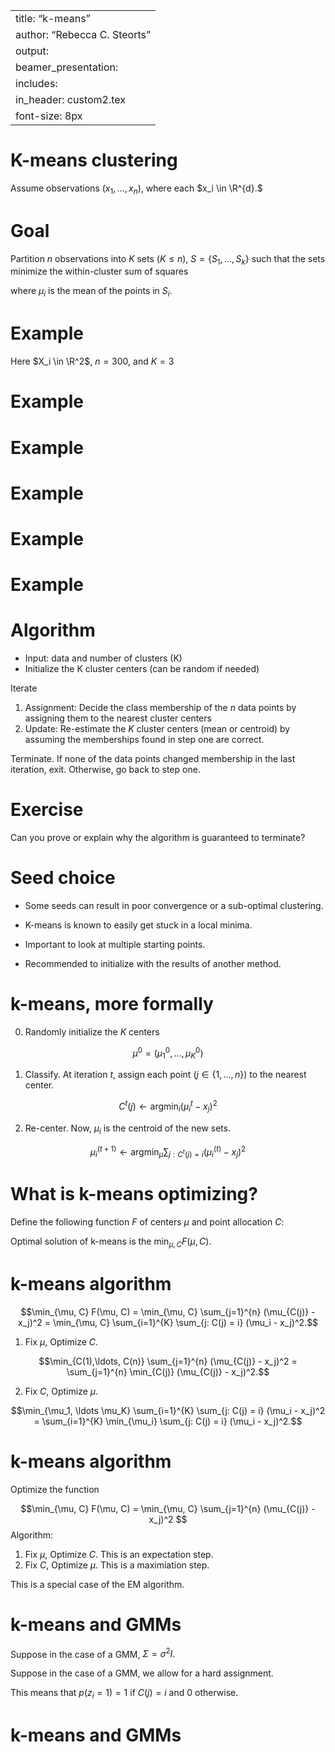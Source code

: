 
---
title: "k-means"
author: "Rebecca C. Steorts"
output: 
     beamer_presentation:
      includes: 
          in_header: custom2.tex
font-size: 8px
---


K-means clustering
===

Assume observations $(x_1, \ldots, x_n)$, where each $x_i \in \R^{d}.$

Goal
===

Partition $n$ observations into $K$ sets ($K \leq n$), $S = \{ S_1, \ldots, S_k \}$
such that the sets minimize the within-cluster sum of squares

\begin{align}
\text{argmin}_{S} \sum_{i=1}^K \sum_{x_j \in S_i} (x_j - \mu_i)^2,
\end{align}

where $\mu_i$ is the mean of the points in $S_i$.


Example
===

Here $X_i \in \R^2$, $n=300$, and $K=3$

Example
===

\begin{center}
\includegraphics[width=0.8\textwidth]{km0.pdf}
\end{center}

Example
===

\begin{center}
\includegraphics[width=0.8\textwidth]{km1.pdf} 
\end{center}

Example
===

\begin{center}
\includegraphics[width=0.8\textwidth]{km2.pdf} \\
\end{center}

Example
===

\begin{center}
\includegraphics[width=0.8\textwidth]{km3.pdf} 
\end{center}

Example
===

\begin{center}
\includegraphics[width=0.8\textwidth]{km9.pdf} 
\end{center}

Algorithm
===

- Input: data and number of clusters (K)
- Initialize the K cluster centers (can be random if needed)

Iterate

1. Assignment: Decide the class membership of the $n$ data points by assigning them to the nearest cluster centers
2. Update: Re-estimate the $K$ cluster centers (mean or centroid) by assuming the memberships found in step one are correct.

Terminate. If none of the data points changed membership in the last iteration, exit. Otherwise, go back to step one.

Exercise
===

Can you prove or explain why the algorithm is guaranteed to terminate? 

<!-- Solution -->
<!-- === -->

<!-- Recall our function we want to minimize: -->

<!-- \begin{align} -->
<!-- \text{argmin}_{S} \sum_{i=1}^K \sum_{x_j \in S_i} (x_j - \mu_i)^2, -->
<!-- \end{align} -->

<!-- The function above is always non-negative. -->

<!-- 1. Assignment: data points are assigned to the nearest centroid, which either keeps -->
<!-- the function the same or decreases it. -->
<!-- 2. Update: The centroids are recalculated as the mean of assigned points, which also results in the function -->
<!-- either remaining the same or decreases it. -->

<!-- Because we a non-increasing function that is bounded below (it cannot go below 0), it must eventually reach a point where it cannot decrease any further. This means that the assignments of points to clusters will no longer change after a finite number of iterations. -->

Seed choice
===

- Some seeds can result in poor convergence or a sub-optimal clustering. 

- K-means is known to easily get stuck in a local minima. 

- Important to look at multiple starting points. 

- Recommended to initialize with the results of another method. 

k-means, more formally
===

0. Randomly initialize the $K$ centers

$$\mu^{0} = (\mu_1^0, \ldots, \mu_K^0)$$

1. Classify. At iteration $t$, assign each point ($j \in \{1, \ldots, n\}$) to the nearest center.

$$C^t(j) \leftarrow \text{argmin}_i (\mu_i^t - x_j)^2$$

2. Re-center. Now, $\mu_i$ is the centroid of the new sets. 

$$\mu_i^{(t+1)} \leftarrow \text{argmin}_{\mu} \sum_{j: C^t(j) = i} (\mu_i^{(t)} - x_j)^2$$

What is k-means optimizing?
===

Define the following function $F$ of centers $\mu$ and point allocation $C$:

\begin{align}
\mu &= (\mu_1, \ldots, \mu_K) \\
C &= (C(1), \ldots, C(n))
\end{align}

\begin{align}
F(\mu, C)
&= \sum_{j=1}^{n} (\mu_{C(j)} - x_j)^2 \\
&= \sum_{i=1}^{K} \sum_{j: C(j) = i} (\mu_i - x_j)^2
\end{align}

Optimal solution of k-means is the $\min_{\mu, C} F(\mu, C).$

k-means algorithm
===

$$\min_{\mu, C} F(\mu, C) = \min_{\mu, C} \sum_{j=1}^{n} (\mu_{C(j)} - x_j)^2 
= \min_{\mu, C} \sum_{i=1}^{K} \sum_{j: C(j) = i} (\mu_i - x_j)^2.$$

1. Fix $\mu,$ Optimize $C.$

$$\min_{C(1),\ldots, C(n)}  \sum_{j=1}^{n} (\mu_{C(j)} - x_j)^2 
= \sum_{j=1}^{n} \min_{C(j)} (\mu_{C(j)} - x_j)^2.$$
\textcolor{blue}{assigns each point to the nearest cluster center}

2. Fix $C,$ Optimize $\mu.$

$$\min_{\mu_1, \ldots \mu_K} 
\sum_{i=1}^{K} \sum_{j: C(j) = i} (\mu_i - x_j)^2
= \sum_{i=1}^{K} \min_{\mu_i} \sum_{j: C(j) = i} (\mu_i - x_j)^2.$$
\textcolor{blue}{re-centers the mean or centroid}

k-means algorithm
===

Optimize the function

$$\min_{\mu, C} F(\mu, C) = \min_{\mu, C} \sum_{j=1}^{n} (\mu_{C(j)} - x_j)^2 
$$
Algorithm:

1. Fix $\mu$, Optimize $C.$ This is an expectation step.  
2. Fix $C$, Optimize $\mu.$ This is a maximiation step. 

This is a special case of the EM algorithm. 

k-means and GMMs
===
Suppose in the case of a GMM, $\Sigma = \sigma^2 I.$

Suppose in the case of a GMM, we allow for a hard assignment. 

This means that $p(z_i = 1) = 1$ if $C(j) = i$ and 0 otherwise. 

k-means and GMMs
===
\begin{align}
&\arg \max_{\theta} \prod_{i=1}^n P(x_j \mid \theta) \\
&= \arg \max_{\theta} \prod_{i=1}^n \sum_{k=1}^K P(z_i = k) \frac{1}{\sqrt{2 \pi \sigma^2} }
\exp \{
\frac{-1}{2\sigma^2}
||x_i - \mu_k||^2
\} \\
&= \arg \max_{\theta} \prod_{i=1}^n \sum_{k=1}^K
P(z_i = k, x_i \mid \theta)\\
&= \arg \max_{\theta} \prod_{i=1}^n
\exp \{
\frac{-1}{2\sigma^2}
||x_i - \mu_{C(j)}||^2
\} \\
&= \arg \min_{\mu, C} \sum_{i=1}^n ||x_i - \mu_{C(j)}||^2 \\
&= \arg \min_{\mu, C} F(\mu, C)
\end{align}

